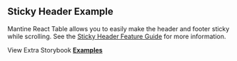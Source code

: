 
<Head>
  <title>{'Sticky Header Example - Mantine React Table Open Docs'}</title>
  <meta
    name="description"
    content="An example of Mantine React Table which shows how to make the header and footer sticky while scrolling."
  />
  <meta property="og:title" content="Sticky Header Mantine React Table Example" />
  <meta
    property="og:description"
    content="An example of Mantine React Table which shows how to make the header and footer sticky while scrolling."
  />
</Head>

## Sticky Header Example

Mantine React Table allows you to easily make the header and footer sticky while scrolling. See the [Sticky Header Feature Guide](/docs/guides/sticky-header) for more information.

<Examples isPage />

View Extra Storybook **[Examples](https://www.Mantine-react-table.dev/?path=/story/prop-playground--default)**

